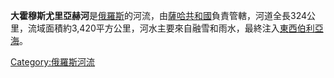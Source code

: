 '''大霍穆斯尤里亞赫河'''是[[俄羅斯|俄羅斯]]的河流，由[[薩哈共和國|薩哈共和國]]負責管轄，河道全長324公里，流域面積約3,420平方公里，河水主要來自融雪和雨水，最終注入[[東西伯利亞海|東西伯利亞海]]。

{{Russia-geo-stub}}

[[Category:俄羅斯河流|Category:俄羅斯河流]]